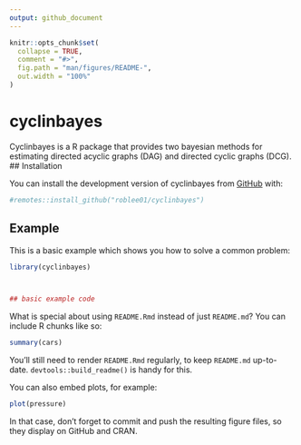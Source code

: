 ```yaml
---
output: github_document
---
```


<!-- README.md is generated from README.Rmd. Please edit that file -->

```r
knitr::opts_chunk$set(
  collapse = TRUE,
  comment = "#>",
  fig.path = "man/figures/README-",
  out.width = "100%"
)
```

# cyclinbayes

<!-- badges: start -->
<!-- badges: end -->

Cyclinbayes is a R package that provides two bayesian methods for estimating directed acyclic graphs (DAG) and directed cyclic graphs (DCG).
## Installation

You can install the development version of cyclinbayes from [GitHub](https://github.com/) with:

``` r
#remotes::install_github("roblee01/cyclinbayes")
```

## Example

This is a basic example which shows you how to solve a common problem:

```r
library(cyclinbayes)



## basic example code
```

What is special about using `README.Rmd` instead of just `README.md`? You can include R chunks like so:

```r
summary(cars)
```

You'll still need to render `README.Rmd` regularly, to keep `README.md` up-to-date. `devtools::build_readme()` is handy for this.

You can also embed plots, for example:

```r
plot(pressure)
```

In that case, don't forget to commit and push the resulting figure files, so they display on GitHub and CRAN.
